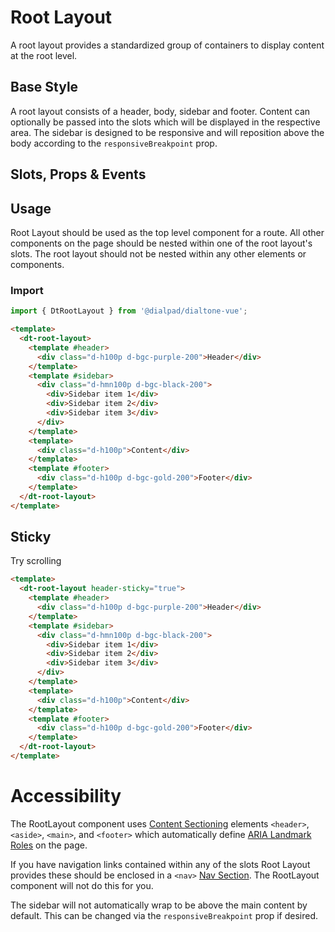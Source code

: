 

<Meta of={RootLayoutStories}/>

# Root Layout

<Subtitle>
  A root layout provides a standardized group of containers to display content at the root level.
</Subtitle>

## Base Style

A root layout consists of a header, body, sidebar and footer. Content can optionally be passed into the slots which
will be displayed in the respective area. The sidebar is designed to be responsive and will reposition above the
body according to the `responsiveBreakpoint` prop.

<Canvas>
  <Story of={RootLayoutStories.Default} />
</Canvas>

## Slots, Props & Events

<Controls />

## Usage

Root Layout should be used as the top level component for a route. All other components on the page should be nested
within one of the root layout's slots. The root layout should not be nested within any other elements or components.

### Import

```js
import { DtRootLayout } from '@dialpad/dialtone-vue';
```

```html
<template>
  <dt-root-layout>
    <template #header>
      <div class="d-h100p d-bgc-purple-200">Header</div>
    </template>
    <template #sidebar>
      <div class="d-hmn100p d-bgc-black-200">
        <div>Sidebar item 1</div>
        <div>Sidebar item 2</div>
        <div>Sidebar item 3</div>
      </div>
    </template>
    <template>
      <div class="d-h100p">Content</div>
    </template>
    <template #footer>
      <div class="d-h100p d-bgc-gold-200">Footer</div>
    </template>
  </dt-root-layout>
</template>
```

## Sticky

Try scrolling
<Canvas>
  <Story of={RootLayoutStories.StickyHeader} />
</Canvas>

```html
<template>
  <dt-root-layout header-sticky="true">
    <template #header>
      <div class="d-h100p d-bgc-purple-200">Header</div>
    </template>
    <template #sidebar>
      <div class="d-hmn100p d-bgc-black-200">
        <div>Sidebar item 1</div>
        <div>Sidebar item 2</div>
        <div>Sidebar item 3</div>
      </div>
    </template>
    <template>
      <div class="d-h100p">Content</div>
    </template>
    <template #footer>
      <div class="d-h100p d-bgc-gold-200">Footer</div>
    </template>
  </dt-root-layout>
</template>
```

# Accessibility

The RootLayout component uses
[Content Sectioning](https://developer.mozilla.org/en-US/docs/Web/HTML/Element#content_sectioning)
elements `<header>`, `<aside>`, `<main>`, and `<footer>` which automatically define
[ARIA Landmark Roles](https://developer.mozilla.org/en-US/docs/Web/Accessibility/ARIA/Roles#landmark_roles)
on the page.

If you have navigation links contained within any of the slots Root Layout provides these should be enclosed in a `<nav>`
[Nav Section](https://developer.mozilla.org/en-US/docs/Web/HTML/Element/nav).
The RootLayout component will not do this for you.

The sidebar will not automatically wrap to be above the main content by default.
This can be changed via the `responsiveBreakpoint` prop if desired.
